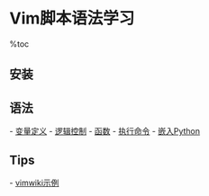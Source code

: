 = Vim脚本语法学习 =

%toc

== 安装 ==
{{{class="brush:bash"
# 1. 下载工具和库
$ sudo apt-get install mercurial libncurses* libncurses5-dev \
               ruby-dev python2.6-dev libperl-dev

# 2. 下载vim源码
$ hg clone https://vim.googlecode.com/hg/ vim

# 3. 编译vim
# 可选的参数：--enable-python3interp=yes --enable-sniff=yes --enable-hangulinput=yes
#             --with-local-dir=/usr/local --enable-gui=gnome2
$ cd vim
$ ./configure --enable-multibyte=yes --with-features=huge --enable-xim=yes --enable-pythoninterp=yes \
              --enable-gui=yes --enable-cscope=yes --enable-fontset=yes --enable-perlinterp=yes \
              --enable-mzschemeinterp=yes --enable-luainterp=yes --enable-rubyinterp=yes \
              --enable-tclinterp=yes --with-vim-name=vim7.3

# 4. 安装vim
$ make
$ sudo make install

# 5. 输入法无法使用的解决方法
# 去掉以下两个编译选项
--enable-python3interp=yes \  
--enable-hangulinput \  
}}}

== 语法 ==
- [[变量定义]]
- [[逻辑控制]]
- [[函数]]
- [[执行命令]]
- [[嵌入Python]]

== Tips ==
- [[vimwiki示例]]
